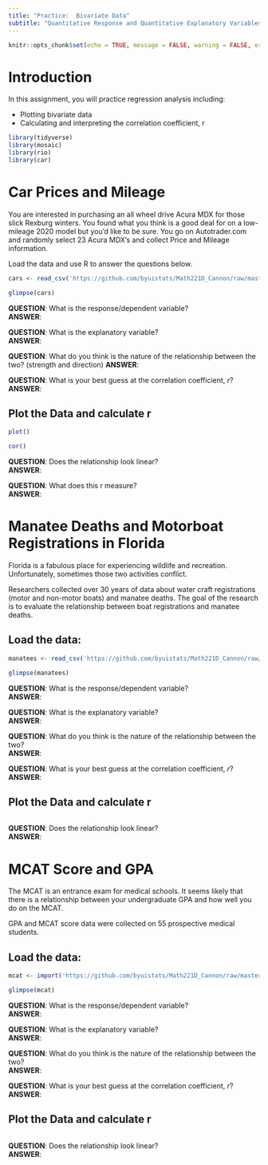 ```yaml
---
title: "Practice:  Bivariate Data"
subtitle: "Quantitative Response and Quantitative Explanatory Variables"
---
```

```r
knitr::opts_chunk$set(echo = TRUE, message = FALSE, warning = FALSE, error = TRUE)
```


# Introduction

In this assignment, you will practice regression analysis including:

  * Plotting bivariate data
  * Calculating and interpreting the correlation coefficient, r
    
```r

library(tidyverse)
library(mosaic)
library(rio)
library(car)

```

# Car Prices and Mileage

You are interested in purchasing an all wheel drive Acura MDX for those slick Rexburg winters.  You found what you think is a good deal for on a low-mileage 2020 model but you'd like to be sure.  You go on Autotrader.com and randomly select 23 Acura MDX's and collect Price and Mileage information.

Load the data and use R to answer the questions below.  

```r

cars <- read_csv('https://github.com/byuistats/Math221D_Cannon/raw/master/Data/acuraMDX_price_vs_mileage.csv')

glimpse(cars)

```

__QUESTION__:  What is the response/dependent variable?  
__ANSWER__:  


__QUESTION__:  What is the explanatory variable?  
__ANSWER__:  


__QUESTION__:  What do you think is the nature of the relationship between the two?  (strength and direction)
__ANSWER__:  


__QUESTION__:  What is your best guess at the correlation coefficient, $r$?  
__ANSWER__:  


## Plot the Data and calculate r

```r

plot()

cor()

```


__QUESTION__:  Does the relationship look linear?  
__ANSWER__:  


__QUESTION__:  What does this r measure?  
__ANSWER__:  



# Manatee Deaths and Motorboat Registrations in Florida

Florida is a fabulous place for experiencing wildlife and recreation.  Unfortunately, sometimes those two activities conflict.

Researchers collected over 30 years of data about water craft registrations (motor and non-motor boats) and manatee deaths.  The goal of the research is to evaluate the relationship between boat registrations and manatee deaths.

## Load the data:

```r
manatees <- read_csv('https://github.com/byuistats/Math221D_Cannon/raw/master/Data/manatees.csv')

glimpse(manatees)
```


__QUESTION__:  What is the response/dependent variable?  
__ANSWER__:  


__QUESTION__:  What is the explanatory variable?  
__ANSWER__:  


__QUESTION__:  What do you think is the nature of the relationship between the two?  
__ANSWER__:  


__QUESTION__:  What is your best guess at the correlation coefficient, $r$?  
__ANSWER__:  


## Plot the Data and calculate r

```r



```

__QUESTION__:  Does the relationship look linear?  
__ANSWER__:  





# MCAT Score and GPA

The MCAT is an entrance exam for medical schools.  It seems likely that there is a relationship between your undergraduate GPA and how well you do on the MCAT.  

GPA and MCAT score data were collected on 55 prospective medical students.  

## Load the data:

```r

mcat <- import('https://github.com/byuistats/Math221D_Cannon/raw/master/Data/mcat_gpa.csv')

glimpse(mcat)
```

__QUESTION__:  What is the response/dependent variable?  
__ANSWER__:  


__QUESTION__:  What is the explanatory variable?  
__ANSWER__:  


__QUESTION__:  What do you think is the nature of the relationship between the two?  
__ANSWER__:  


__QUESTION__:  What is your best guess at the correlation coefficient, $r$?  
__ANSWER__:  


## Plot the Data and calculate r

```r



```

__QUESTION__:  Does the relationship look linear?  
__ANSWER__:  


